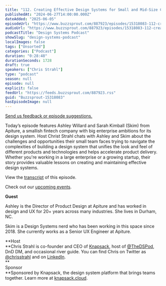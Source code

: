 ```yaml
---
title: "112. Creating Effective Design Systems for Small and Mid-Size Companies: Apiture’s Journey"
publishedAt: "2024-06-27T14:00:00.000Z"
dateAdded: "2025-06-05"
episodeUrl: "https://www.buzzsprout.com/887923/episodes/15318083-112-creating-effective-design-systems-for-small-and-mid-size-companies-apiture-s-journey.mp3"
audioUrl: "https://www.buzzsprout.com/887923/episodes/15318083-112-creating-effective-design-systems-for-small-and-mid-size-companies-apiture-s-journey.mp3"
podcastTitle: "Design Systems Podcast"
showSlug: "design-systems-podcast"
localImages: false
tags: ["Unsorted"]
categories: ["Podcast"]
duration: "0:28:48"
durationSeconds: 1728
draft: true
speakers: ["Chris Strahl"]
type: "podcast"
season: null
episode: null
explicit: false
feedUrl: "https://feeds.buzzsprout.com/887923.rss"
guid: "Buzzsprout-15318083"
hasEpisodeImage: null
---
```

[Send us feedback or episode suggestions.](https://www.buzzsprout.com/twilio/text_messages/887923/open_sms)

Today’s episode features Ashley Willard and Sarah Kimball (Skim) from Apiture, a smallish fintech company with big enterprise ambitions for its design system. Host Christ Strahl chats with Ashley and Skim about the challenges and opportunities their small team faces trying to navigate the complexities of building a design system that unifies the look and feel of different products and technologies and helps accelerate product delivery. Whether you're working in a large enterprise or a growing startup, their story provides valuable lessons on creating and maintaining effective design systems.

View the [transcript](https://docs.google.com/document/d/1v11g-CDhXjbBmHv04PpqJJnGM_dSLVNzEBNEXNa_GLw/edit?usp=sharing) of this episode.

Check out our [upcoming events](https://www.knapsack.cloud/events).  

**Guest**

Ashley is the Director of Product Design at Apiture and has worked in design and UX for 20+ years across many industries. She lives in Durham, NC.

Skim is a Design Systems nerd who has been working in this space since 2018. She currently works as a Senior UX Engineer at Apiture.

**Host  
**Chris Strahl is co-founder and CEO of [Knapsack](https://www.knapsack.cloud/), host of [@TheDSPod](https://twitter.com/thedspod), DnD DM, and occasional river guide. You can find Chris on Twitter as [@chrisstrahl](https://twitter.com/chrisstrahl) and on [LinkedIn](https://www.linkedin.com/in/chrisstrahl/).  
**  
Sponsor  
**Sponsored by Knapsack, the design system platform that brings teams together. Learn more at [knapsack.cloud](https://www.knapsack.cloud/?utm_source=podcast).

